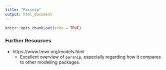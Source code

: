 ```yaml
---
title: "Parsnip"
output: html_document
---
```


```r
knitr::opts_chunk$set(echo = TRUE)
```





### Further Resources ###

* https://www.tmwr.org/models.html
  * Excellent overview of `parsnip`, especially regarding how it compares to other modelling packages.